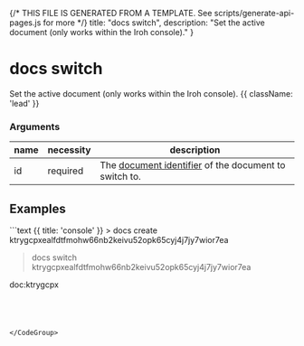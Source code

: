 {/* THIS FILE IS GENERATED FROM A TEMPLATE. See scripts/generate-api-pages.js for more */}
    title: "docs switch",
    description: "Set the active document (only works within the Iroh console)."
}

<div className='not-prose mb-5'>
    <Breadcrumbs pages={[
        { name: 'API', href: '/docs/api', current: false },
        { name: 'docs switch', href: '/docs/api/docs-switch', current: true },
    ]} />
</div>

# docs switch

Set the active document (only works within the Iroh console). {{ className: 'lead' }}


### Arguments

| name | necessity | description |
| ---- | --------- | ----------- |
| id  | required | The [document identifier](/docs/components/documents#document-identifiers) of the document to switch to. |



## Examples

<CodeGroup title="docs switch">
```text {{ title: 'console' }}
> docs create
ktrygcpxealfdtfmohw66nb2keivu52opk65cyj4j7jy7wior7ea

> docs switch ktrygcpxealfdtfmohw66nb2keivu52opk65cyj4j7jy7wior7ea

doc:ktrygcpx
>
```




</CodeGroup>
